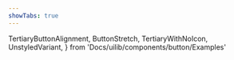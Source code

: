 ```yaml
---
showTabs: true
---
```


  TertiaryButtonAlignment,
  ButtonStretch,
  TertiaryWithNoIcon,
  UnstyledVariant,
} from 'Docs/uilib/components/button/Examples'

<VisualTest>
  <TertiaryButtonAlignment />
  <ButtonStretch />
  <TertiaryWithNoIcon />
  <UnstyledVariant />
</VisualTest>
